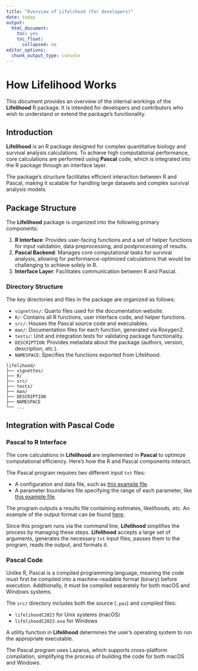 ```yaml
---
title: "Overview of Lifelihood (for developers)"
date: today
output: 
  html_document:
    toc: yes
    toc_float:
      collapsed: no
editor_options: 
  chunk_output_type: console
---
```


# How Lifelihood Works

This document provides an overview of the internal workings of the **Lifelihood** R package. It is intended for developers and contributors who wish to understand or extend the package's functionality.

## Introduction

**Lifelihood** is an R package designed for complex quantitative biology and survival analysis calculations. To achieve high computational performance, core calculations are performed using **Pascal** code, which is integrated into the R package through an interface layer.

The package’s structure facilitates efficient interaction between R and Pascal, making it scalable for handling large datasets and complex survival analysis models.

## Package Structure

The **Lifelihood** package is organized into the following primary components:

1. **R Interface**: Provides user-facing functions and a set of helper functions for input validation, data preprocessing, and postprocessing of results.
2. **Pascal Backend**: Manages core computational tasks for survival analysis, allowing for performance-optimized calculations that would be challenging to achieve solely in R.
3. **Interface Layer**: Facilitates communication between R and Pascal.

### Directory Structure

The key directories and files in the package are organized as follows:

- `vignettes/`: Quarto files used for the documentation website.
- `R/`: Contains all R functions, user interface code, and helper functions.
- `src/`: Houses the Pascal source code and executables.
- `man/`: Documentation files for each function, generated via Roxygen2.
- `tests/`: Unit and integration tests for validating package functionality.
- `DESCRIPTION`: Provides metadata about the package (authors, version, description, etc.).
- `NAMESPACE`: Specifies the functions exported from Lifelihood.

```
lifelihood/
├── vignettes/
├── R/
├── src/
├── tests/
├── man/
├── DESCRIPTION
├── NAMESPACE
└── ...
```

## Integration with Pascal Code

### Pascal to R Interface

The core calculations in **Lifelihood** are implemented in **Pascal** to optimize computational efficiency. Here’s how the R and Pascal components interact.

The Pascal program requires two different input `txt` files:

- A configuration and data file, such as [this example file](https://github.com/nrode/Lifelihood/blob/main/data/raw_data/DataLenski/DataLenski_gam_gam_gam__Rep1.txt).
- A parameter boundaries file specifying the range of each parameter, like [this example file](https://github.com/nrode/Lifelihood/blob/main/data/custom.txt).

The program outputs a results file containing estimates, likelihoods, etc. An example of the output format can be found [here](https://github.com/nrode/Lifelihood/blob/main/data/raw_data/DataLenski/DataLenski_gam_gam_gam__Rep1.out).

Since this program runs via the command line, **Lifelihood** simplifies the process by managing these steps. **Lifelihood** accepts a large set of arguments, generates the necessary `txt` input files, passes them to the program, reads the output, and formats it.

### Pascal Code

Unlike R, Pascal is a compiled programming language, meaning the code must first be compiled into a machine-readable format (binary) before execution. Additionally, it must be compiled separately for both macOS and Windows systems.

The `src/` directory includes both the source (`.pas`) and compiled files:

- `lifelihoodC2023` for Unix systems (macOS)
- `lifelihoodC2023.exe` for Windows

A utility function in **Lifelihood** determines the user’s operating system to run the appropriate executable.

The Pascal program uses Lazarus, which supports cross-platform compilation, simplifying the process of building the code for both macOS and Windows.
